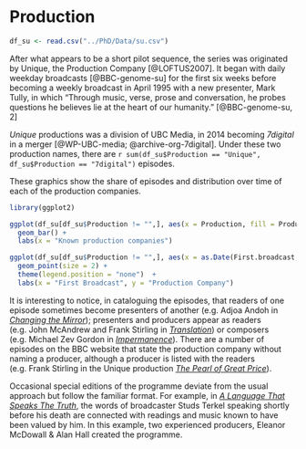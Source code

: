 # Production

```r
df_su <- read.csv("../PhD/Data/su.csv")
```

After what appears to be a short pilot sequence, the series was originated by Unique, the Production Company [@LOFTUS2007]. It began with daily weekday broadcasts [@BBC-genome-su] for the first six weeks before becoming a weekly broadcast in April 1995 with a new presenter, Mark Tully, in which "Through music, verse, prose and conversation, he probes questions he believes lie at the heart of our humanity." [@BBC-genome-su, 2]

*Unique* productions was a division of UBC Media, in 2014 becoming *7digital* in a merger [@WP-UBC-media; @archive-org-7digital]. Under these two production names, there are `r sum(df_su$Production == "Unique", df_su$Production == "7digital")` episodes.

These graphics show the share of episodes and distribution over time of each of the production companies.

```r
library(ggplot2)

ggplot(df_su[df_su$Production != "",], aes(x = Production, fill = Production)) + 
  geom_bar() +
  labs(x = "Known production companies") 
```
  
```r
ggplot(df_su[df_su$Production != "",], aes(x = as.Date(First.broadcast, format = "%d/%m/%Y"), y = Production, colour = Production))  + 
  geom_point(size = 2) +
  theme(legend.position = "none")  +
  labs(x = "First Broadcast", y = "Production Company")
```

It is interesting to notice, in cataloguing the episodes, that readers of one episode sometimes become presenters of another (e.g. Adjoa Andoh in *[Changing the Mirror](https://www.bbc.co.uk/programmes/b065rv5m)*); presenters and producers appear as readers (e.g. John McAndrew and Frank Stirling in *[Translation](https://www.bbc.co.uk/programmes/b04bmd39)*) or composers (e.g. Michael Zev Gordon in *[Impermanence](https://www.bbc.co.uk/programmes/b0414bzs)*). There are a number of episodes on the BBC website that state the production company without naming a producer, although a producer is listed with the readers (e.g. Frank Stirling in the Unique production *[The Pearl of Great Price](https://www.bbc.co.uk/programmes/b00qfzln)*).

Occasional special editions of the programme deviate from the usual approach but follow the familiar format. For example, in *[A Language That Speaks The Truth](https://www.bbc.co.uk/programmes/b014m6qx)*, the words of broadcaster Studs Terkel speaking shortly before his death are connected with readings and music known to have been valued by him. In this example, two experienced producers, Eleanor McDowall & Alan Hall created the programme.

<!-- ```{r 22-df-production-table, echo=FALSE, message=F}
knitr::kable(df_su %>% 
  group_by(Producer, Production) %>% 
  summarise(Count = n()), caption="*Something Understood* episode producers")
``` -->
